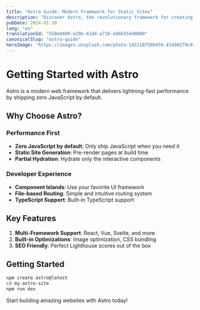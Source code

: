 ```yaml
---
title: "Astro Guide: Modern Framework for Static Sites"
description: "Discover Astro, the revolutionary framework for creating ultra-fast websites with less JavaScript."
pubDate: 2024-01-30
lang: "en"
translationId: "550e8400-e29b-41d4-a716-446655440008"
canonicalSlug: "astro-guide"
heroImage: "https://images.unsplash.com/photo-1451187580459-43490279c0fa?ixlib=rb-4.0.3&auto=format&fit=crop&w=1200&h=600&q=80"
---
```

# Getting Started with Astro
Astro is a modern web framework that delivers lightning-fast performance by shipping zero JavaScript by default.
## Why Choose Astro?
### Performance First
- **Zero JavaScript by default**: Only ship JavaScript when you need it
- **Static Site Generation**: Pre-render pages at build time
- **Partial Hydration**: Hydrate only the interactive components
### Developer Experience
- **Component Islands**: Use your favorite UI framework
- **File-based Routing**: Simple and intuitive routing system
- **TypeScript Support**: Built-in TypeScript support
## Key Features
1. **Multi-Framework Support**: React, Vue, Svelte, and more
2. **Built-in Optimizations**: Image optimization, CSS bundling
3. **SEO Friendly**: Perfect Lighthouse scores out of the box
## Getting Started
```bash
npm create astro@latest
cd my-astro-site
npm run dev
```
Start building amazing websites with Astro today!
